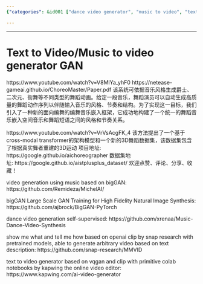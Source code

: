 ```yaml
---
{"categories": &id001 ["dance video generator", "music to video", "text to video", "video generation"], "category": "Generative Adversarial Networks (GAN)", "date": "2023-12-22 23:52:59", "description": "Researchers have developed a Text-to-Video/Music-to-Video generator GAN that creates dance animations based on music genres. This novel approach utilizes a choreography-oriented embedding framework and cross-modal transformers to build a 3D dance dataset, allowing for the generation of unique dance animations synchronized with specific musical styles.", "tags": *id001, "title": "Music to video generator GAN"}

---
```


------

# Text to Video/Music to video generator GAN

https://www.youtube.com/watch?v=V8MlYa_yhF0
https://netease-gameai.github.io/ChoreoMaster/Paper.pdf
该系统可依据音乐风格生成爵士、二次元、街舞等不同类型的舞蹈动画。给定一段音乐，舞蹈演员可以自动生成高质量的舞蹈动作序列以伴随输入音乐的风格、节奏和结构。为了实现这一目标，我们引入了一种新的面向编舞的编舞音乐嵌入框架，它成功地构建了一个统一的舞蹈音乐嵌入空间音乐和舞蹈短语之间的风格和节奏关系。

https://www.youtube.com/watch?v=VrVsAcgFK_4
该方法提出了一个基于cross-modal transformer的架构模型和一个新的3D舞蹈数据集，该数据集包含了根据真实舞者重建的3D运动
项目地址: https://google.github.io/aichoreographer
数据集地址: https://google.github.io/aistplusplus_dataset/
欢迎点赞、评论、分享、收藏！

video generation using music based on bigGAN:
https://github.com/Remideza/MichelAI/

bigGAN Large Scale GAN Training for High Fidelity Natural Image Synthesis:
https://github.com/ajbrock/BigGAN-PyTorch

dance video generation self-supervised:
https://github.com/xrenaa/Music-Dance-Video-Synthesis

show me what and tell me how based on openai clip by snap research with pretrained models, able to generate arbitrary video based on text description:
https://github.com/snap-research/MMVID

text to video generator based on vqgan and clip with primitive colab notebooks by kapwing the online video editor:
https://www.kapwing.com/ai-video-generator

